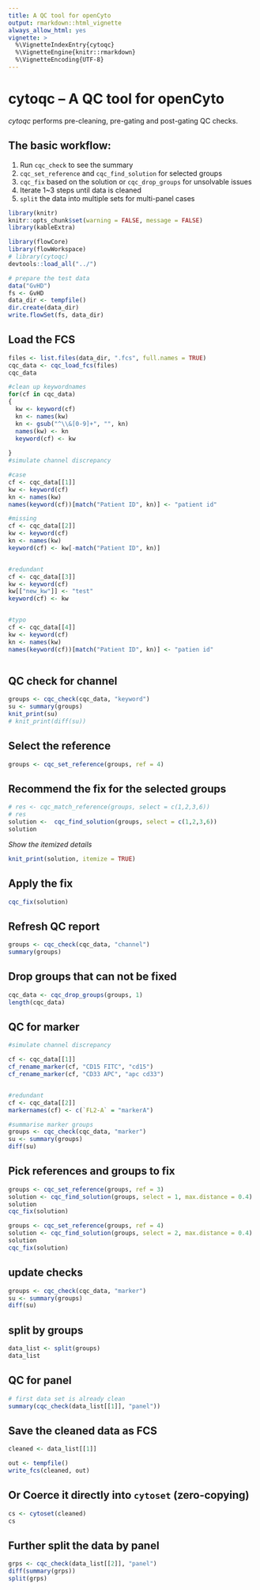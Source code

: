 ```yaml
---
title: A QC tool for openCyto
output: rmarkdown::html_vignette
always_allow_html: yes
vignette: >
  %\VignetteIndexEntry{cytoqc}
  %\VignetteEngine{knitr::rmarkdown}
  %\VignetteEncoding{UTF-8}
---
```

# cytoqc -- A QC tool for openCyto

*cytoqc* performs pre-cleaning, pre-gating and post-gating QC checks.

## The basic workflow:

1. Run `cqc_check` to see the summary
2. `cqc_set_reference` and `cqc_find_solution` for selected groups
3. `cqc_fix` based on the solution or `cqc_drop_groups` for unsolvable issues
4. Iterate 1~3 steps until data is cleaned
5. `split` the data into multiple sets for multi-panel cases

```r
library(knitr)
knitr::opts_chunk$set(warning = FALSE, message = FALSE)
library(kableExtra)
```


```r
library(flowCore)
library(flowWorkspace)
# library(cytoqc)
devtools::load_all("../")
```

```r
# prepare the test data
data("GvHD")
fs <- GvHD
data_dir <- tempfile()
dir.create(data_dir)
write.flowSet(fs, data_dir)
```

## Load the FCS

```r
files <- list.files(data_dir, ".fcs", full.names = TRUE)
cqc_data <- cqc_load_fcs(files)
cqc_data
```

```r
#clean up keywordnames
for(cf in cqc_data)
{
  kw <- keyword(cf)
  kn <- names(kw)
  kn <- gsub("^\\&[0-9]+", "", kn)
  names(kw) <- kn
  keyword(cf) <- kw
  
}
#simulate channel discrepancy

#case
cf <- cqc_data[[1]]
kw <- keyword(cf)
kn <- names(kw)
names(keyword(cf))[match("Patient ID", kn)] <- "patient id"

#missing
cf <- cqc_data[[2]]
kw <- keyword(cf)
kn <- names(kw)
keyword(cf) <- kw[-match("Patient ID", kn)]


#redundant
cf <- cqc_data[[3]]
kw <- keyword(cf)
kw[["new_kw"]] <- "test"
keyword(cf) <- kw


#typo
cf <- cqc_data[[4]]
kw <- keyword(cf)
kn <- names(kw)
names(keyword(cf))[match("Patient ID", kn)] <- "patien id"



```

## QC check for channel
```r
groups <- cqc_check(cqc_data, "keyword")
su <- summary(groups)
knit_print(su)
# knit_print(diff(su))
```

## Select the reference 

```r
groups <- cqc_set_reference(groups, ref = 4)
```


## Recommend the fix for the selected groups 
```r
# res <- cqc_match_reference(groups, select = c(1,2,3,6))
# res
solution <-  cqc_find_solution(groups, select = c(1,2,3,6))
solution
```

*Show the itemized details*
```r
knit_print(solution, itemize = TRUE)
```

## Apply the fix

```r
cqc_fix(solution)
```

## Refresh QC report 
```r
groups <- cqc_check(cqc_data, "channel")
summary(groups)
```

## Drop groups that can not be fixed
```r
cqc_data <- cqc_drop_groups(groups, 1)
length(cqc_data)
```

## QC for marker
```r
#simulate channel discrepancy

cf <- cqc_data[[1]]
cf_rename_marker(cf, "CD15 FITC", "cd15")
cf_rename_marker(cf, "CD33 APC", "apc cd33")


#redundant
cf <- cqc_data[[2]]
markernames(cf) <- c(`FL2-A` = "markerA")

```


```r
#summarise marker groups
groups <- cqc_check(cqc_data, "marker")
su <- summary(groups)
diff(su)
```

## Pick references and groups to fix
```r
groups <- cqc_set_reference(groups, ref = 3)
solution <- cqc_find_solution(groups, select = 1, max.distance = 0.4) 
solution
cqc_fix(solution)

groups <- cqc_set_reference(groups, ref = 4)
solution <- cqc_find_solution(groups, select = 2, max.distance = 0.4) 
solution
cqc_fix(solution)
```
## update checks
```r
groups <- cqc_check(cqc_data, "marker")
su <- summary(groups)
diff(su)
```

## split by groups
```r
data_list <- split(groups)
data_list
```

## QC for panel 
```r
# first data set is already clean
summary(cqc_check(data_list[[1]], "panel"))
```


## Save the cleaned data as FCS 
```r
cleaned <- data_list[[1]]
```


```r
out <- tempfile()
write_fcs(cleaned, out)
```


## Or Coerce it directly into `cytoset` (zero-copying)
```r
cs <- cytoset(cleaned)
cs
```

## Further split the data by panel
```r
grps <- cqc_check(data_list[[2]], "panel")
diff(summary(grps))
split(grps)
```


